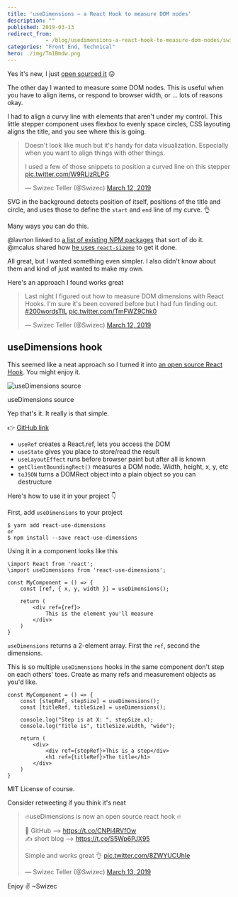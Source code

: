 ```yaml
---
title: 'useDimensions – a React Hook to measure DOM nodes'
description: ""
published: 2019-03-13
redirect_from: 
            - /blog/usedimensions-a-react-hook-to-measure-dom-nodes/swizec/8983
categories: "Front End, Technical"
hero: ./img/Tm1Bmdw.png
---
```

Yes it's new, I just [open sourced it](https://github.com/Swizec/useDimensions) 😛





The other day I wanted to measure some DOM nodes. This is useful when you have to align items, or respond to browser width, or ... lots of reasons okay.



I had to align a curvy line with elements that aren't under my control. This little stepper component uses flexbox to evenly space circles, CSS layouting aligns the title, and you see where this is going.



> Doesn't look like much but it's handy for data visualization. Especially when you want to align things with other things.  
>   
> I used a few of those snippets to position a curved line on this stepper [pic.twitter.com/W9RLizRLPG](https://t.co/W9RLizRLPG)
>
> — Swizec Teller (@Swizec) [March 12, 2019](https://twitter.com/Swizec/status/1105494223011241984?ref_src=twsrc%5Etfw)



SVG in the background detects position of itself, positions of the title and circle, and uses those to define the `start` and `end` line of my curve. 👌



Many ways you can do this.



@lavrton linked to [a list of existing NPM packages](https://www.npmjs.com/search?q=hook%20size) that sort of do it. @mcalus shared how [he uses `react-sizeme`](https://github.com/mcalus3/open-fraksl/blob/master/src/components/DomainComponents/DrawingComponents/FractalStage.tsx) to get it done.



All great, but I wanted something even simpler. I also didn't know about them and kind of just wanted to make my own.



Here's an approach I found works great



> Last night I figured out how to measure DOM dimensions with React Hooks. I'm sure it's been covered before but I had fun finding out. [#200wordsTIL](https://twitter.com/hashtag/200wordsTIL?src=hash&ref_src=twsrc%5Etfw) [pic.twitter.com/TmFWZ9Chk0](https://t.co/TmFWZ9Chk0)
>
> — Swizec Teller (@Swizec) [March 12, 2019](https://twitter.com/Swizec/status/1105494221232910336?ref_src=twsrc%5Etfw)



## useDimensions hook



This seemed like a neat approach so I turned it into [an open source React Hook](https://github.com/Swizec/useDimensions). You might enjoy it.



![useDimensions source](./img/Tm1Bmdw.png)



useDimensions source





Yep that's it. It really is that simple.



👉 [GitHub link](https://github.com/Swizec/useDimensions)



- `useRef` creates a React.ref, lets you access the DOM
- `useState` gives you place to store/read the result
- `useLayoutEffect` runs before browser paint but after all is known
- `getClientBoundingRect()` measures a DOM node. Width, height, x, y, etc
- `toJSON` turns a DOMRect object into a plain object so you can destructure



Here's how to use it in your project 👇



First, add `useDimensions` to your project



```
$ yarn add react-use-dimensions
or
$ npm install --save react-use-dimensions
```



Using it in a component looks like this



```
\import React from 'react';
\import useDimensions from 'react-use-dimensions';

const MyComponent = () => {
    const [ref, { x, y, width }] = useDimensions();
    
    return (
        <div ref={ref}>
            This is the element you'll measure
        </div>
    )
}
```



`useDimensions` returns a 2-element array. First the `ref`, second the dimensions.



This is so multiple `useDimensions` hooks in the same component don't step on each others' toes. Create as many refs and measurement objects as you'd like.



```
const MyComponent = () => {
    const [stepRef, stepSize] = useDimensions();
    const [titleRef, titleSize] = useDimensions();
    
    console.log("Step is at X: ", stepSize.x);
    console.log("Title is", titleSize.width, "wide");
    
    return (
        <div>
            <div ref={stepRef}>This is a step</div>
            <h1 ref={titleRef}>The title</h1>
        </div>
    )
}
```



MIT License of course.



Consider retweeting if you think it's neat



> 🔥useDimensions is now an open source react hook 🔥  
>   
> 🐙 GitHub --> <https://t.co/CNPj4RVfOw>  
> ✍ short blog --> <https://t.co/S5Wp6PJX95>  
>   
> Simple and works great 👌 [pic.twitter.com/8ZWYUCUhIe](https://t.co/8ZWYUCUhIe)
>
> — Swizec Teller (@Swizec) [March 13, 2019](https://twitter.com/Swizec/status/1105868919129030656?ref_src=twsrc%5Etfw)



Enjoy ✌️ ~Swizec